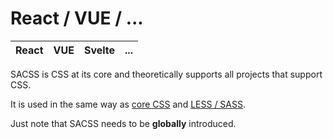 # React / VUE / ...

|React|VUE|Svelte| ... |
|----|----|----|----|

SACSS is CSS at its core and theoretically supports all projects that support CSS.

It is used in the same way as [core CSS](./use.core) and [LESS / SASS](./use.less.sass).

Just note that SACSS needs to be **globally** introduced.
